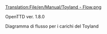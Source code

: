 [[Translation:File/en/Manual/Toyland - Flow.png]]

OpenTTD ver. 1.8.0

Diagramma di flusso per i carichi del Toyland